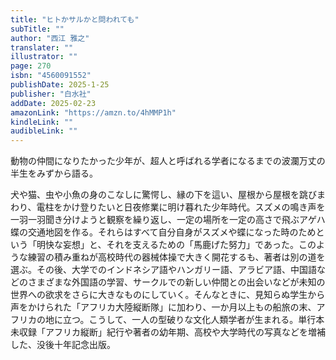```yaml
---
title: "ヒトかサルかと問われても"
subTitle: ""
author: "西江 雅之"
translater: ""
illustrator: ""
page: 270
isbn: "4560091552"
publishDate: 2025-1-25
publisher: "白水社"
addDate: 2025-02-23
amazonLink: "https://amzn.to/4hMMP1h"
kindleLink: ""
audibleLink: ""
---
```


動物の仲間になりたかった少年が、超人と呼ばれる学者になるまでの波瀾万丈の半生をみずから語る。

犬や猫、虫や小魚の身のこなしに驚愕し、縁の下を這い、屋根から屋根を跳びまわり、電柱をかけ登りたいと日夜修業に明け暮れた少年時代。スズメの鳴き声を一羽一羽聞き分けようと観察を繰り返し、一定の場所を一定の高さで飛ぶアゲハ蝶の交通地図を作る。それらはすべて自分自身がスズメや蝶になった時のためという「明快な妄想」と、それを支えるための「馬鹿げた努力」であった。このような練習の積み重ねが高校時代の器械体操で大きく開花するも、著者は別の道を選ぶ。その後、大学でのインドネシア語やハンガリー語、アラビア語、中国語などのさまざまな外国語の学習、サークルでの新しい仲間との出会いなどが未知の世界への欲求をさらに大きなものにしていく。そんなときに、見知らぬ学生から声をかけられた「アフリカ大陸縦断隊」に加わり、一か月以上もの船旅の末、アフリカの地に立つ。こうして、一人の型破りな文化人類学者が生まれる。単行本未収録「アフリカ縦断」紀行や著者の幼年期、高校や大学時代の写真などを増補した、没後十年記念出版。